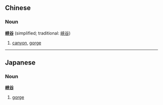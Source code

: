 ==Chinese==
===Noun===
'''[[峡]][[谷]]''' (simplified; traditional: [[峽谷]])

# [[canyon]], [[gorge]]

----

==Japanese==
===Noun===
'''[[峡]][[谷]]'''

# [[gorge]]